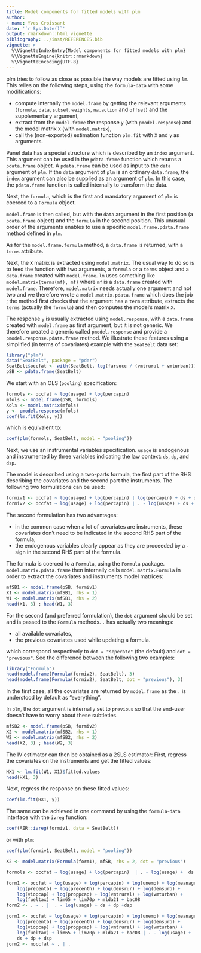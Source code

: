 ---
title: Model components for fitted models with plm
author:
- name: Yves Croissant
date: '`r Sys.Date()`'
output: rmarkdown::html_vignette
bibliography: ../inst/REFERENCES.bib
vignette: >
  %\VignetteIndexEntry{Model components for fitted models with plm}
  %\VignetteEngine{knitr::rmarkdown}
  %\VignetteEncoding{UTF-8}
---

plm tries to follow as close as possible the way models are fitted
using `lm`. This relies on the following steps, using the
`formula`-`data` with some modifications:

- compute internally the `model.frame` by getting the relevant
  arguments (`formula`, `data`, `subset`, `weights`, `na.action` and
  `offset`) and the supplementary argument,
- extract from the `model.frame` the response `y` (with `pmodel.response`) and
  the model matrix `X` (with `model.matrix`),
- call the (non-exported) estimation function `plm.fit` with `X` and `y` as
  arguments.



Panel data has a special structure which is described by an
`index` argument. This argument can be used in the `pdata.frame` function which
returns a `pdata.frame` object. A `pdata.frame` can be used as input to the `data`
argument of `plm`. If the `data` argument of `plm` is an ordinary
`data.frame`, the `index` argument can also be supplied as an argument of
`plm`. In this case, the `pdata.frame` function is called internally to
transform the data.

Next, the `formula`, which is the first and mandatory argument of
`plm` is coerced to a `Formula` object. 

`model.frame` is then called, but with the `data` argument in the
first position (a `pdata.frame` object) and the `formula` in the
second position. This unusual order of the arguments enables to use a
specific `model.frame.pdata.frame` method defined in `plm`.

As for the `model.frame.formula` method, a `data.frame` is returned,
with a `terms` attribute.

Next, the `X` matrix is extracted using `model.matrix`. The usual way
to do so is to feed the function with two arguments, a `formula` or a
`terms` object and a `data.frame` created with `model.frame`. `lm` uses
something like `model.matrix(terms(mf), mf)` where `mf` is a
`data.frame` created with `model.frame`. Therefore, `model.matrix`
needs actually one argument and not two and we therefore wrote a
`model.matrix.pdata.frame` which does the job ; the method first checks
that the argument has a `term` attribute, extracts the `terms`
(actually the `formula`) and then computes the model's matrix `X`.

The response `y` is usually extracted using `model.response`, with a
`data.frame` created with `model.frame` as first argument, but it is
not generic. We therefore created a generic called `pmodel.response`
and provide a `pmodel.response.pdata.frame` method. We illustrate
these features using a simplified (in terms of covariates) example
with the `SeatBelt` data set:

```{r }
library("plm")
data("SeatBelt", package = "pder")
SeatBelt$occfat <- with(SeatBelt, log(farsocc / (vmtrural + vmturban)))
pSB <- pdata.frame(SeatBelt)
```

We start with an OLS (`pooling`) specification: 

```{r }
formols <- occfat ~ log(usage) + log(percapin)
mfols <- model.frame(pSB, formols)
Xols <- model.matrix(mfols)
y <- pmodel.response(mfols)
coef(lm.fit(Xols, y))
```

which is equivalent to:

```{r }
coef(plm(formols, SeatBelt, model = "pooling"))
```

Next, we use an instrumental variables specification. `usage` is
endogenous and instrumented by three variables indicating the law
context: `ds`, `dp`, and `dsp`. 

The model is described using a two-parts formula, the first part of
the RHS describing the covariates and the second part the
instruments. The following two formulations can be used:

```{r }
formiv1 <- occfat ~ log(usage) + log(percapin) | log(percapin) + ds + dp + dsp
formiv2 <- occfat ~ log(usage) + log(percapin) | . - log(usage) + ds + dp + dsp
```
The second formulation has two advantages:

- in the common case when a lot of covariates are instruments, these
  covariates don't need to be indicated in the second RHS part of the
  formula,
- the endogenous variables clearly appear as they are proceeded by a
  `-` sign in the second RHS part of the formula.

The formula is coerced to a `Formula`, using the `Formula`
package. `model.matrix.pdata.frame` then internally calls 
`model.matrix.Formula` in order to extract the covariates and
instruments model matrices:


```{r }
mfSB1 <- model.frame(pSB, formiv1)
X1 <- model.matrix(mfSB1, rhs = 1)
W1 <- model.matrix(mfSB1, rhs = 2)
head(X1, 3) ; head(W1, 3)
```
For the second (and preferred formulation), the `dot` argument should
be set and is passed to the `Formula` methods. `.` has actually two
meanings: 

- all available covariates,
- the previous covariates used while updating a formula.

which correspond respectively to `dot = "seperate"` (the default) and
`dot = "previous"`. See the difference between the following two examples:


```{r }
library("Formula")
head(model.frame(Formula(formiv2), SeatBelt), 3)
head(model.frame(Formula(formiv2), SeatBelt, dot = "previous"), 3)
```
In the first case, all the covariates are returned by `model.frame` as
the `.` is understood by default as "everything".

In `plm`, the `dot` argument is internally set to
`previous` so that the end-user doesn't have to worry about these
subtleties. 

```{r }
mfSB2 <- model.frame(pSB, formiv2)
X2 <- model.matrix(mfSB2, rhs = 1)
W2 <- model.matrix(mfSB2, rhs = 2)
head(X2, 3) ; head(W2, 3)
```
The IV estimator can then be obtained as a 2SLS estimator: First,
regress the covariates on the instruments and get the fitted values:

```{r }
HX1 <- lm.fit(W1, X1)$fitted.values
head(HX1, 3)
```

Next, regress the response on these fitted values:

```{r }
coef(lm.fit(HX1, y))
```

The same can be achieved in one command by using the `formula`-`data` interface
with the `ivreg` function:

```{r }
coef(AER::ivreg(formiv1, data = SeatBelt))
```

or with `plm`:

```{r }
coef(plm(formiv1, SeatBelt, model = "pooling"))
```



```{r eval = FALSE, include = FALSE}
X2 <- model.matrix(Formula(form1), mfSB, rhs = 2, dot = "previous")

formols <- occfat ~ log(usage) + log(percapin)  | . - log(usage) +  ds + dp + dsp

form1 <- occfat ~ log(usage) + log(percapin) + log(unemp) + log(meanage) + 
    log(precentb) + log(precenth) + log(densrur) + log(densurb) + 
    log(viopcap) + log(proppcap) + log(vmtrural) + log(vmturban) + 
    log(fueltax) + lim65 + lim70p + mlda21 + bac08
form2 <- . ~ . |  . - log(usage) + ds + dp +dsp

jorm1 <- occfat ~ log(usage) + log(percapin) + log(unemp) + log(meanage) + 
    log(precentb) + log(precenth) + log(densrur) + log(densurb) + 
    log(viopcap) + log(proppcap) + log(vmtrural) + log(vmturban) + 
    log(fueltax) + lim65 + lim70p + mlda21 + bac08 | . - log(usage) + 
    ds + dp + dsp
jorm2 <- noccfat ~ . | .
```
